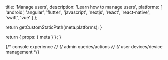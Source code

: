 
  title: 'Manage users',
  description:
    'Learn how to manage users',
  platforms: [
    'android',
    'angular',
    'flutter',
    'javascript',
    'nextjs',
    'react',
    'react-native',
    'swift',
    'vue'
  ]
};

  return getCustomStaticPath(meta.platforms);
}

  return {
    props: {
      meta
    }
  };
}

{/* console experience */}
{/* admin queries/actions */}
{/* user devices/device management */}
